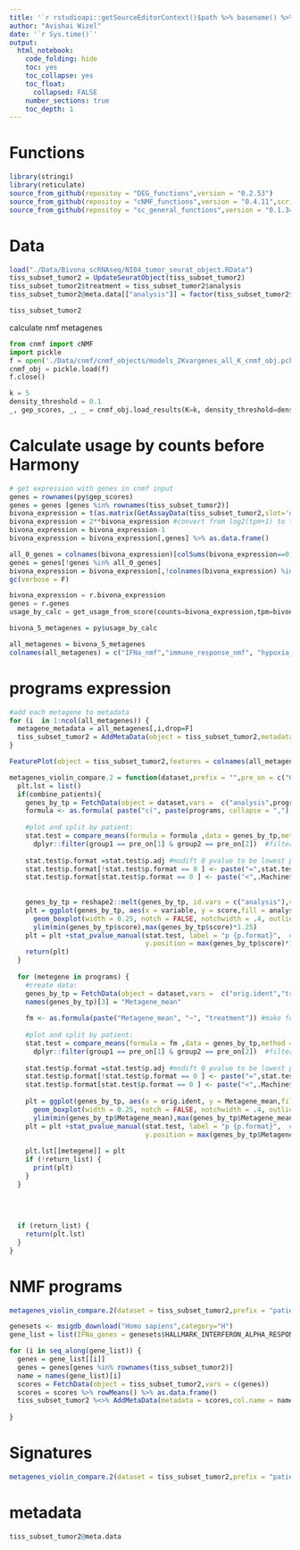 ```yaml
---
title: '`r rstudioapi::getSourceEditorContext()$path %>% basename() %>% gsub(pattern = "\\.Rmd",replacement = "")`' 
author: "Avishai Wizel"
date: '`r Sys.time()`'
output: 
  html_notebook: 
    code_folding: hide
    toc: yes
    toc_collapse: yes
    toc_float: 
      collapsed: FALSE
    number_sections: true
    toc_depth: 1
---
```




# Functions

```r
library(stringi)
library(reticulate)
source_from_github(repositoy = "DEG_functions",version = "0.2.53")
source_from_github(repositoy = "cNMF_functions",version = "0.4.11",script_name = "cnmf_functions_V3.R")
source_from_github(repositoy = "sc_general_functions",version = "0.1.34",script_name = "functions.R")

```

# Data

```r
load("./Data/Bivona_scRNAseq/NI04_tumor_seurat_object.RData")
tiss_subset_tumor2 = UpdateSeuratObject(tiss_subset_tumor2)
tiss_subset_tumor2$treatment = tiss_subset_tumor2$analysis
tiss_subset_tumor2@meta.data[["analysis"]] = factor(tiss_subset_tumor2$analysis, levels = c("naive", "grouped_pr","grouped_pd"))
```

```r
tiss_subset_tumor2
```

calculate nmf metagenes
```python
from cnmf import cNMF
import pickle
f = open('./Data/cnmf/cnmf_objects/models_2Kvargenes_all_K_cnmf_obj.pckl', 'rb')
cnmf_obj = pickle.load(f)
f.close()
```

```python
k = 5
density_threshold = 0.1 
_, gep_scores, _, _ = cnmf_obj.load_results(K=k, density_threshold=density_threshold)
```

# Calculate usage by counts before Harmony
```r
# get expression with genes in cnmf input
genes = rownames(py$gep_scores)
genes = genes [genes %in% rownames(tiss_subset_tumor2)]
bivona_expression = t(as.matrix(GetAssayData(tiss_subset_tumor2,slot='data'))) 
bivona_expression = 2**bivona_expression #convert from log2(tpm+1) to tpm
bivona_expression = bivona_expression-1
bivona_expression = bivona_expression[,genes] %>% as.data.frame()

all_0_genes = colnames(bivona_expression)[colSums(bivona_expression==0, na.rm=TRUE)==nrow(bivona_expression)] #delete rows that have all 0
genes = genes[!genes %in% all_0_genes]
bivona_expression = bivona_expression[,!colnames(bivona_expression) %in% all_0_genes]
gc(verbose = F)
```


```python
bivona_expression = r.bivona_expression
genes = r.genes
usage_by_calc = get_usage_from_score(counts=bivona_expression,tpm=bivona_expression,genes=genes,cnmf_obj=cnmf_obj,k=5,sumTo1=True)

```

```r
bivona_5_metagenes = py$usage_by_calc
```

```r
all_metagenes = bivona_5_metagenes
colnames(all_metagenes) = c("IFNa_nmf","immune_response_nmf", "hypoxia_nmf","cell_cycle_nmf","unknown")

```

# programs expression
```r

#add each metagene to metadata
for (i  in 1:ncol(all_metagenes)) {
  metagene_metadata = all_metagenes[,i,drop=F]
  tiss_subset_tumor2 = AddMetaData(object = tiss_subset_tumor2,metadata = metagene_metadata,col.name = names(all_metagenes)[i])
}

FeaturePlot(object = tiss_subset_tumor2,features = colnames(all_metagenes),ncol = 3)+DimPlot(object = tiss_subset_tumor2,group.by = "analysis")


```



```r
metagenes_violin_compare.2 = function(dataset,prefix = "",pre_on = c("OSI","NT"),axis.text.x = 11,test = "t.test", programs = c("Hypoxia","TNFa","Cell_cycle"),return_list = F,combine_patients = F){
  plt.lst = list()
  if(combine_patients){
    genes_by_tp = FetchData(object = dataset,vars =  c("analysis",programs)) %>% filter(analysis %in% pre_on)  %>% as.data.frame() #mean expression
    formula <- as.formula( paste("c(", paste(programs, collapse = ","), ")~ analysis ") )
    
    #plot and split by patient:   
    stat.test = compare_means(formula = formula ,data = genes_by_tp,method = test,p.adjust.method = "fdr")%>% # Add pairwise comparisons p-value
      dplyr::filter(group1 == pre_on[1] & group2 == pre_on[2])  #filter for pre vs on analysis only
    
    stat.test$p.format =stat.test$p.adj #modift 0 pvalue to be lowest possible float
    stat.test$p.format[!stat.test$p.format == 0 ] <- paste("=",stat.test$p.format[!stat.test$p.format == 0 ])
    stat.test$p.format[stat.test$p.format == 0 ] <- paste("<",.Machine$double.xmin %>% signif(digits = 3))
    
    
    genes_by_tp = reshape2::melt(genes_by_tp, id.vars = c("analysis"),value.name = "score")
    plt = ggplot(genes_by_tp, aes(x = variable, y = score,fill = analysis)) + geom_split_violin(scale = 'width')+ 
      geom_boxplot(width = 0.25, notch = FALSE, notchwidth = .4, outlier.shape = NA, coef=0)+
      ylim(min(genes_by_tp$score),max(genes_by_tp$score)*1.25)
    plt = plt +stat_pvalue_manual(stat.test, label = "p {p.format}",  #add p value
                                  y.position = max(genes_by_tp$score)*1.08,inherit.aes = F,size = 3.3,x = ".y.") # set position at the top value
    return(plt)
  }
  
  for (metegene in programs) {
    #create data:
    genes_by_tp = FetchData(object = dataset,vars =  c("orig.ident","treatment",metegene)) %>% filter(treatment %in% pre_on)  %>% as.data.frame() #mean expression
    names(genes_by_tp)[3] = "Metagene_mean"
    
    fm <- as.formula(paste("Metagene_mean", "~", "treatment")) #make formula to plot
    
    #plot and split by patient:   
    stat.test = compare_means(formula = fm ,data = genes_by_tp,method = test,group.by = "orig.ident",p.adjust.method = "fdr")%>% # Add pairwise comparisons p-value
      dplyr::filter(group1 == pre_on[1] & group2 == pre_on[2])  #filter for pre vs on treatment only
    
    stat.test$p.format =stat.test$p.adj #modift 0 pvalue to be lowest possible float
    stat.test$p.format[!stat.test$p.format == 0 ] <- paste("=",stat.test$p.format[!stat.test$p.format == 0 ])
    stat.test$p.format[stat.test$p.format == 0 ] <- paste("<",.Machine$double.xmin %>% signif(digits = 3))
    
    plt = ggplot(genes_by_tp, aes(x = orig.ident, y = Metagene_mean,fill = treatment)) + geom_split_violin(scale = 'width')+ylab(metegene)+ 
      geom_boxplot(width = 0.25, notch = FALSE, notchwidth = .4, outlier.shape = NA, coef=0)+
      ylim(min(genes_by_tp$Metagene_mean),max(genes_by_tp$Metagene_mean)*1.25)
    plt = plt +stat_pvalue_manual(stat.test, label = "p {p.format}",  #add p value
                                  y.position = max(genes_by_tp$Metagene_mean)*1.08,x = "orig.ident",inherit.aes = F,size = 3.3) # set position at the top value
    
    plt.lst[[metegene]] = plt
    if (!return_list) {
      print(plt)
    }
  }
  
  
  
  
  if (return_list) {
    return(plt.lst)
  }
}
```

# NMF programs
```r
metagenes_violin_compare.2(dataset = tiss_subset_tumor2,prefix = "patient",pre_on = c("naive","grouped_pr"),test = "wilcox.test",programs = colnames(all_metagenes)[1:3], return_list = F,combine_patients = T)
```
```r
genesets <- msigdb_download("Homo sapiens",category="H") 
gene_list = list(IFNa_genes = genesets$HALLMARK_INTERFERON_ALPHA_RESPONSE, TNFa_genes = genesets$HALLMARK_TNFA_SIGNALING_VIA_NFKB, hif_targets = hif_targets,E2F_genes = genesets$HALLMARK_E2F_TARGETS)

for (i in seq_along(gene_list)) {
  genes = gene_list[[i]]
  genes = genes[genes %in% rownames(tiss_subset_tumor2)]
  name = names(gene_list)[i]
  scores = FetchData(object = tiss_subset_tumor2,vars = c(genes))
  scores = scores %>% rowMeans() %>% as.data.frame()
  tiss_subset_tumor2 %<>% AddMetaData(metadata = scores,col.name = name)
  
}
```

# Signatures

```r
metagenes_violin_compare.2(dataset = tiss_subset_tumor2,prefix = "patient",pre_on = c("naive","grouped_pr"),test = "wilcox.test",programs = names(gene_list), return_list = F,combine_patients = T)
```
# metadata
```r
tiss_subset_tumor2@meta.data
```

